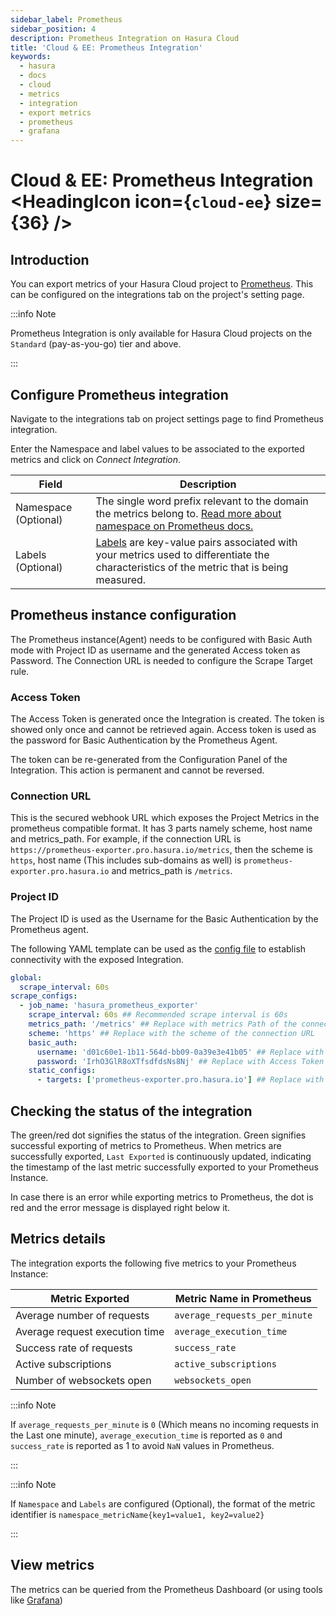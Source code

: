 ```yaml
---
sidebar_label: Prometheus
sidebar_position: 4
description: Prometheus Integration on Hasura Cloud
title: 'Cloud & EE: Prometheus Integration'
keywords:
  - hasura
  - docs
  - cloud
  - metrics
  - integration
  - export metrics
  - prometheus
  - grafana
---
```



# Cloud & EE: Prometheus Integration <HeadingIcon icon={`cloud-ee`} size={36} />

## Introduction

You can export metrics of your Hasura Cloud project to [Prometheus](https://prometheus.io/). This can be configured on
the integrations tab on the project's setting page.

:::info Note

Prometheus Integration is only available for Hasura Cloud projects on the `Standard` (pay-as-you-go) tier and above.

:::

## Configure Prometheus integration

Navigate to the integrations tab on project settings page to find Prometheus integration.

<Thumbnail src='/img/observability/integrate-prometheus.png' alt='Configure Prometheus Integration' width='1146px' />

Enter the Namespace and label values to be associated to the exported metrics and click on <em>Connect Integration</em>.

| Field                | Description                                                                                                                                                                                    |
| -------------------- | ---------------------------------------------------------------------------------------------------------------------------------------------------------------------------------------------- |
| Namespace (Optional) | The single word prefix relevant to the domain the metrics belong to. [Read more about namespace on Prometheus docs.](https://prometheus.io/docs/practices/naming/#metric-names)                |
| Labels (Optional)    | [Labels](https://prometheus.io/docs/practices/naming/#labels) are key-value pairs associated with your metrics used to differentiate the characteristics of the metric that is being measured. |

<Thumbnail src='/img/observability/configure-prometheus.png' alt='Configure Prometheus Integration' width='437px' />

## Prometheus instance configuration

The Prometheus instance(Agent) needs to be configured with Basic Auth mode with Project ID as username and the generated
Access token as Password. The Connection URL is needed to configure the Scrape Target rule.

### Access Token

The Access Token is generated once the Integration is created. The token is showed only once and cannot be retrieved
again. Access token is used as the password for Basic Authentication by the Prometheus Agent.

<Thumbnail src='/img/observability/prometheus-access-token.png' alt='Prometheus Access Token' width='1146px' />

The token can be re-generated from the Configuration Panel of the Integration. This action is permanent and cannot be
reversed.

<Thumbnail
  src='/img/observability/prometheus-regenerate-token.png'
  alt='Prometheus Access Token Regeneration'
  width='1146px'
/>

### Connection URL

This is the secured webhook URL which exposes the Project Metrics in the prometheus compatible format. It has 3 parts
namely scheme, host name and metrics_path. For example, if the connection URL is
`https://prometheus-exporter.pro.hasura.io/metrics`, then the scheme is `https`, host name (This includes sub-domains as
well) is `prometheus-exporter.pro.hasura.io` and metrics_path is `/metrics`.

<Thumbnail src='/img/observability/prometheus-connection-url.png' alt='Prometheus Connection URL' width='1146px' />

### Project ID

The Project ID is used as the Username for the Basic Authentication by the Prometheus agent.

<Thumbnail src='/img/observability/prometheus-project-id-copy.png' alt='Prometheus Copy Project ID' width='1146px' />

The following YAML template can be used as the
[config file](https://prometheus.io/docs/prometheus/latest/configuration/configuration/) to establish connectivity with
the exposed Integration.

```yaml
global:
  scrape_interval: 60s
scrape_configs:
  - job_name: 'hasura_prometheus_exporter'
    scrape_interval: 60s ## Recommended scrape interval is 60s
    metrics_path: '/metrics' ## Replace with metrics Path of the connection URL
    scheme: 'https' ## Replace with the scheme of the connection URL
    basic_auth:
      username: 'd01c60e1-1b11-564d-bb09-0a39e3e41b05' ## Replace with project ID
      password: 'IrhO3GlR8oXTfsdfdsNs8Nj' ## Replace with Access Token
    static_configs:
      - targets: ['prometheus-exporter.pro.hasura.io'] ## Replace with the host name of the connection URL
```

## Checking the status of the integration

The green/red dot signifies the status of the integration. Green signifies successful exporting of metrics to
Prometheus. When metrics are successfully exported, `Last Exported` is continuously updated, indicating the timestamp of
the last metric successfully exported to your Prometheus Instance.

<Thumbnail
  src='/img/observability/prometheus-configure-done.png'
  alt='Prometheus Integration successfully configured'
  width='1146px'
/>

In case there is an error while exporting metrics to Prometheus, the dot is red and the error message is displayed right
below it.

<Thumbnail
  src='/img/observability/prometheus-configure-fail.png'
  alt='Prometheus integration Pull failed'
  width='1146px'
/>

## Metrics details

The integration exports the following five metrics to your Prometheus Instance:

| Metric Exported                | Metric Name in Prometheus     |
| ------------------------------ | ----------------------------- |
| Average number of requests     | `average_requests_per_minute` |
| Average request execution time | `average_execution_time`      |
| Success rate of requests       | `success_rate`                |
| Active subscriptions           | `active_subscriptions`        |
| Number of websockets open      | `websockets_open`             |

:::info Note

If `average_requests_per_minute` is `0` (Which means no incoming requests in the Last one minute),
`average_execution_time` is reported as `0` and `success_rate` is reported as 1 to avoid `NaN` values in Prometheus.

:::

:::info Note

If `Namespace` and `Labels` are configured (Optional), the format of the metric identifier is
`namespace_metricName{key1=value1, key2=value2}`

:::

## View metrics

The metrics can be queried from the Prometheus Dashboard (or using tools like
[Grafana](https://prometheus.io/docs/visualization/grafana/))

<Thumbnail src='/img/observability/prometheus-view-metrics.png' alt='Prometheus view Metrics' width='1200px' />
